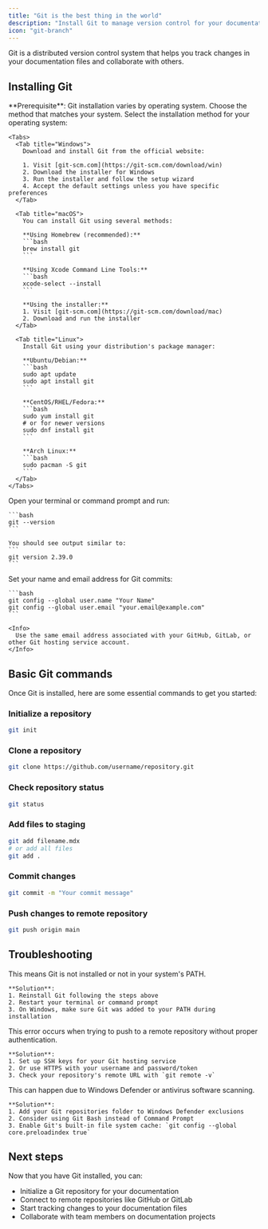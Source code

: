 ```yaml
---
title: "Git is the best thing in the world"
description: "Install Git to manage version control for your documentation"
icon: "git-branch"
---
```


Git is a distributed version control system that helps you track changes in your documentation files and collaborate with others.

## Installing Git

<Info>
  **Prerequisite**: Git installation varies by operating system. Choose the method that matches your system.
</Info>

<Steps>
  <Step title="Choose your operating system">
    Select the installation method for your operating system:

    <Tabs>
      <Tab title="Windows">
        Download and install Git from the official website:
        
        1. Visit [git-scm.com](https://git-scm.com/download/win)
        2. Download the installer for Windows
        3. Run the installer and follow the setup wizard
        4. Accept the default settings unless you have specific preferences
      </Tab>
      
      <Tab title="macOS">
        You can install Git using several methods:

        **Using Homebrew (recommended):**
        ```bash
        brew install git
        ```

        **Using Xcode Command Line Tools:**
        ```bash
        xcode-select --install
        ```

        **Using the installer:**
        1. Visit [git-scm.com](https://git-scm.com/download/mac)
        2. Download and run the installer
      </Tab>
      
      <Tab title="Linux">
        Install Git using your distribution's package manager:

        **Ubuntu/Debian:**
        ```bash
        sudo apt update
        sudo apt install git
        ```

        **CentOS/RHEL/Fedora:**
        ```bash
        sudo yum install git
        # or for newer versions
        sudo dnf install git
        ```

        **Arch Linux:**
        ```bash
        sudo pacman -S git
        ```
      </Tab>
    </Tabs>
  </Step>

  <Step title="Verify the installation">
    Open your terminal or command prompt and run:

    ```bash
    git --version
    ```

    You should see output similar to:
    ```
    git version 2.39.0
    ```
  </Step>

  <Step title="Configure Git (first-time setup)">
    Set your name and email address for Git commits:

    ```bash
    git config --global user.name "Your Name"
    git config --global user.email "your.email@example.com"
    ```

    <Info>
      Use the same email address associated with your GitHub, GitLab, or other Git hosting service account.
    </Info>
  </Step>
</Steps>

## Basic Git commands

Once Git is installed, here are some essential commands to get you started:

### Initialize a repository
```bash
git init
```

### Clone a repository
```bash
git clone https://github.com/username/repository.git
```

### Check repository status
```bash
git status
```

### Add files to staging
```bash
git add filename.mdx
# or add all files
git add .
```

### Commit changes
```bash
git commit -m "Your commit message"
```

### Push changes to remote repository
```bash
git push origin main
```

## Troubleshooting

<AccordionGroup>
  <Accordion title="Command 'git' not found">
    This means Git is not installed or not in your system's PATH.

    **Solution**: 
    1. Reinstall Git following the steps above
    2. Restart your terminal or command prompt
    3. On Windows, make sure Git was added to your PATH during installation
  </Accordion>

  <Accordion title="Permission denied (publickey)">
    This error occurs when trying to push to a remote repository without proper authentication.

    **Solution**: 
    1. Set up SSH keys for your Git hosting service
    2. Or use HTTPS with your username and password/token
    3. Check your repository's remote URL with `git remote -v`
  </Accordion>

  <Accordion title="Git commands are slow on Windows">
    This can happen due to Windows Defender or antivirus software scanning.

    **Solution**: 
    1. Add your Git repositories folder to Windows Defender exclusions
    2. Consider using Git Bash instead of Command Prompt
    3. Enable Git's built-in file system cache: `git config --global core.preloadindex true`
  </Accordion>
</AccordionGroup>

## Next steps

Now that you have Git installed, you can:
- Initialize a Git repository for your documentation
- Connect to remote repositories like GitHub or GitLab
- Start tracking changes to your documentation files
- Collaborate with team members on documentation projects